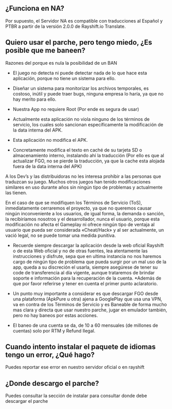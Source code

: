 
## ¿Funciona en NA?

Por supuesto, el Servidor NA es compatible con traducciones al Español y PTBR a partir de la versión 2.0.0 de Rayshift.io Translate.

## Quiero usar el parche, pero tengo miedo, ¿Es posible que me baneen?

Razones del porque es nula la posibilidad de un BAN

- El juego no detecta ni puede detectar nada de lo que hace esta aplicación, porque no tiene un sistema para ello.
- Diseñar un sistema para monitorizar los archivos temporales, es costoso, inútil y puede traer bugs, ninguna empresa lo haría, ya que no hay merito para ello.

- Nuestra App no requiere Root (Por ende es segura de usar)

- Actualmente esta aplicación no viola ninguno de los términos de servicio, los cuales solo sancionan específicamente la modificación de la data interna del APK.

- Esta aplicación no modifica el APK.

- Concretamente modifica el texto en caché de su tarjeta SD o almacenamiento interno, instalando ahí la traducción (Por ello es que al actualizar FGO, no se pierde la traducción, ya que la cache esta alojada fuera de la data interna del APK)

A los Dev’s y las distribuidoras no les interesa prohibir a las personas que traduzcan su juego. Muchos otros juegos han tenido modificaciones similares en uso durante años sin ningún tipo de problemas y actualmente las tienen.

En el caso de que se modifiquen los Términos de Servicio (ToS), inmediatamente cerraremos el proyecto, ya que no queremos causar ningún inconveniente a los usuarios, de igual forma, la demanda o sanción, la recibiríamos nosotros y el desarrollador, nunca el usuario, porque esta modificación no afecta el Gameplay ni ofrece ningún tipo de ventaja al usuario que pueda ser considerada «Cheat/Hack» y al ser actualmente, un vació legal, no se puede tomar una medida punitiva.

- Recuerde siempre descargar la aplicación desde la web oficial Rayshift o de esta Web oficial y no de otras fuentes, lea atentamente las instrucciones y disfrute, sepa que en ultima instancia no nos haremos cargo de ningún tipo de problema que pueda surgir por un mal uso de la app, queda a su discreción el usarla, siempre asegúrese de tener su code de transferencia al día vigente, aunque trataremos de brindar soporte e información para la recuperación de la cuenta.
  \*Además de que por favor referirse y tener en cuenta el primer punto aclaratorio.

- Un punto muy importante a considerar es que descargar FGO desde una plataforma (ApkPure u otra) ajena a GooglePlay que usa una VPN, va en contra de los Términos de Servicio y es Baneable de forma mucho mas clara y directa que usar nuestro parche, jugar en emulador también, pero no hay baneos por estas acciones.

- El baneo de una cuenta se da, de 10 a 60 mensuales (de millones de cuentas) solo por RTM y Refund Ilegal.

## Cuando intento instalar el paquete de idiomas tengo un error, ¿Qué hago?

Puedes reportar ese error en nuestro servidor oficial o en rayshift

## ¿Donde descargo el parche?

Puedes consultar la sección de instalar para consultar donde debe descargar el parche
